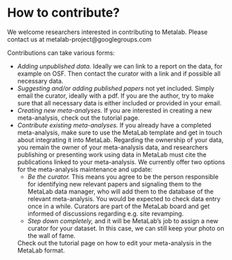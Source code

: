 # How to contribute?

We welcome researchers interested in contributing to Metalab. Please contact us at metalab-project@googlegroups.com

Contributions can take various forms:

- *Adding unpublished data.* Ideally we can link to a report on the data, for example on OSF. Then contact the curator with a link and if possible all necessary data.
- *Suggesting and/or adding published papers* not yet included. Simply email the curator, ideally with a pdf. If you are the author, try to make sure that all necessary data is either included or provided in your email.
- *Creating new meta-analyses.* If you are interested in creating a new meta-analysis, check out the tutorial page.
- *Contribute existing meta-analyses.* If you already have a completed meta-analysis, make sure to use the MetaLab template and get in touch about integrating it into MetaLab. 
  Regarding the ownership of your data, you remain the owner of your meta-analysis data, and researchers publishing or presenting work using data in MetaLab must cite the publications linked to your meta-analysis. 
  We currently offer two options for the meta-analysis maintenance and update: 
  - *Be the curator.* This means you agree to be the person responsible for identifying new relevant papers and signaling them to the MetaLab data manager, who will add them to the database of the relevant meta-analysis. You would be expected to check data entry once in a while. Curators are part of the MetaLab board and get informed of discussions regarding e.g. site revamping. 
  - *Step down completely,* and it will be MetaLab’s job to assign a new curator for your dataset. In this case, we can still keep your photo on the wall of fame.
  
  Check out the tutorial page on how to edit your meta-analysis in the MetaLab format. 
